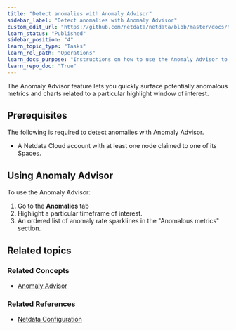 ```yaml
---
title: "Detect anomalies with Anomaly Advisor"
sidebar_label: "Detect anomalies with Anomaly Advisor"
custom_edit_url: "https://github.com/netdata/netdata/blob/master/docs/tasks/operations/detect-anomalies-with-anomaly-advisor.md"
learn_status: "Published"
sidebar_position: "4"
learn_topic_type: "Tasks"
learn_rel_path: "Operations"
learn_docs_purpose: "Instructions on how to use the Anomaly Advisor to find anomalies"
learn_repo_doc: "True"
---
```


The Anomaly Advisor feature lets you quickly surface potentially anomalous metrics and charts related to a particular
highlight window of interest.

## Prerequisites

The following is required to detect anomalies with Anomaly Advisor.

- A Netdata Cloud account with at least one node claimed to one of its Spaces.

## Using Anomaly Advisor

To use the Anomaly Advisor:

1. Go to the **Anomalies** tab
2. Highlight a particular timeframe of interest.
3. An ordered list of anomaly rate sparklines in the "Anomalous metrics" section.

## Related topics

### Related Concepts

- [Anomaly Advisor](https://github.com/netdata/netdata/blob/master/docs/concepts/guided-troubleshooting/machine-learning-powered-anomaly-advisor.md)

### Related References
- [Netdata Configuration](https://github.com/netdata/netdata/blob/master/daemon/config/README.md)

